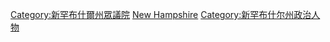 [[Category:新罕布什爾州眾議院|Category:新罕布什爾州眾議院]]
[[Category:美國各州眾議員|New Hampshire]]
[[Category:新罕布什尔州政治人物|Category:新罕布什尔州政治人物]]